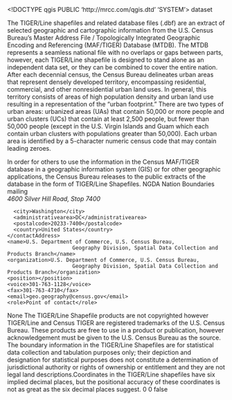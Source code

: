 <!DOCTYPE qgis PUBLIC 'http://mrcc.com/qgis.dtd' 'SYSTEM'>
<qgis version="3.20.3-Odense">
  <identifier></identifier>
  <parentidentifier></parentidentifier>
  <language></language>
  <type>dataset</type>
  <title></title>
  <abstract>The TIGER/Line shapefiles and related database files (.dbf) are an extract of selected geographic and cartographic information from the U.S. Census Bureau's Master Address File / Topologically Integrated Geographic Encoding and Referencing (MAF/TIGER) Database (MTDB). The MTDB represents a seamless national file with no overlaps or gaps between parts, however, each TIGER/Line shapefile is designed to stand alone as an independent data set, or they can be combined to cover the entire nation. After each decennial census, the Census Bureau delineates urban areas that represent densely developed territory, encompassing residential, commercial, and other nonresidential urban land uses. In general, this territory consists of areas of high population density and urban land use resulting in a representation of the "urban footprint." There are two types of urban areas: urbanized areas (UAs) that contain 50,000 or more people and urban clusters (UCs) that contain at least 2,500 people, but fewer than 50,000 people (except in the U.S. Virgin Islands and Guam which each contain urban clusters with populations greater than 50,000). Each urban area is identified by a 5-character numeric census code that may contain leading zeroes. 

In order for others to use the information in the Census MAF/TIGER database in a geographic information system (GIS) or for other geographic applications, the Census Bureau releases to the public extracts of the database in the form of TIGER/Line Shapefiles.</abstract>
  <keywords vocabulary="gmd:topicCategory">
    <keyword>NGDA</keyword>
    <keyword>Nation</keyword>
    <keyword>Boundaries</keyword>
  </keywords>
  <contact>
    <contactAddress>
      <type>mailing</type>
      <address>4600 Silver Hill Road, Stop 7400</address>
      <city>Washington</city>
      <administrativearea>DC</administrativearea>
      <postalcode>20233-7400</postalcode>
      <country>United States</country>
    </contactAddress>
    <name>U.S. Department of Commerce, U.S. Census Bureau, 
                         Geography Division, Spatial Data Collection and Products Branch</name>
    <organization>U.S. Department of Commerce, U.S. Census Bureau, 
                         Geography Division, Spatial Data Collection and Products Branch</organization>
    <position></position>
    <voice>301-763-1128</voice>
    <fax>301-763-4710</fax>
    <email>geo.geography@census.gov</email>
    <role>Point of contact</role>
  </contact>
  <links/>
  <fees></fees>
  <constraints type="Access">None</constraints>
  <rights>The TIGER/Line Shapefile products are not copyrighted however TIGER/Line and Census TIGER are registered trademarks of the U.S. Census Bureau. These products are free to use in a product or publication, however acknowledgement must be given to the U.S. Census Bureau as the source. The boundary information in the TIGER/Line Shapefiles are for statistical data collection and tabulation purposes only; their depiction and designation for statistical purposes does not constitute a determination of jurisdictional authority or rights of ownership or entitlement and they are not legal land descriptions.Coordinates in the TIGER/Line shapefiles have six implied decimal places, but the positional accuracy of these coordinates is not as great as the six decimal places suggest.</rights>
  <encoding></encoding>
  <crs>
    <spatialrefsys>
      <wkt></wkt>
      <proj4></proj4>
      <srsid>0</srsid>
      <srid>0</srid>
      <authid></authid>
      <description></description>
      <projectionacronym></projectionacronym>
      <ellipsoidacronym></ellipsoidacronym>
      <geographicflag>false</geographicflag>
    </spatialrefsys>
  </crs>
  <extent/>
</qgis>
